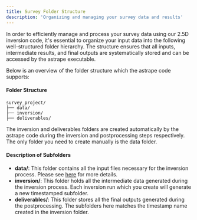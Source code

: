 ```yaml
---
title: Survey Folder Structure
description: 'Organizing and managing your survey data and results'
---
```


In order to efficiently manage and process your survey data using our 2.5D inversion code, it's essential to organize your input data into the following well-structured folder hierarchy. The structure ensures that all inputs, intermediate results, and final outputs are systematically stored and can be accessed by the astrape executable. 

Below is an overview of the folder structure which the astrape code supports:

#### Folder Structure

```
survey_project/
├── data/
├── inversion/
├── deliverables/
```

<Info>
The inversion and deliverables folders are created automatically by the astrape code during the inversion and postprocessing steps respectively. The only folder you need to create manually is the data folder.
</Info>

#### Description of Subfolders

- **data/**: This folder contains all the input files necessary for the inversion process. Please see [here](/25_aem/data_subfolder) for more details.  
- **inversion/**: This folder holds all the intermediate data generated during the inversion process. Each inversion run which you create will generate a new timestamped subfolder. 
- **deliverables/**: This folder stores all the final outputs generated during the postprocessing. The subfolders here matches the timestamp name created in the inversion folder.